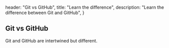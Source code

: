  header: "Git vs GitHub",
  title: "Learn the difference",
  description: "Learn the difference between Git and GitHub",
}

## Git vs GitHub 

Git and GitHub are intertwined but different.

